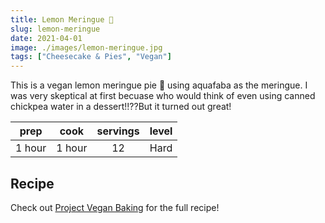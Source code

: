 ```yaml
---
title: Lemon Meringue 🍋
slug: lemon-meringue
date: 2021-04-01
image: ./images/lemon-meringue.jpg
tags: ["Cheesecake & Pies", "Vegan"]
---
```


<StyledParagraph>This is a vegan lemon meringue pie 🥧 using aquafaba as the meringue. I was very skeptical at first becuase who would think of even using canned chickpea water in a dessert!!??But it turned out great!</StyledParagraph>

| prep | cook | servings | level |
| :--: | :--: | :------: | :---: |
| 1 hour | 1 hour |  12  | Hard |

## Recipe
Check out <a href="https://projectveganbaking.com/vegan-lemon-meringue-pie/" target="_blank"  rel="noreferrer noopener">Project Vegan Baking</a> for the full recipe!